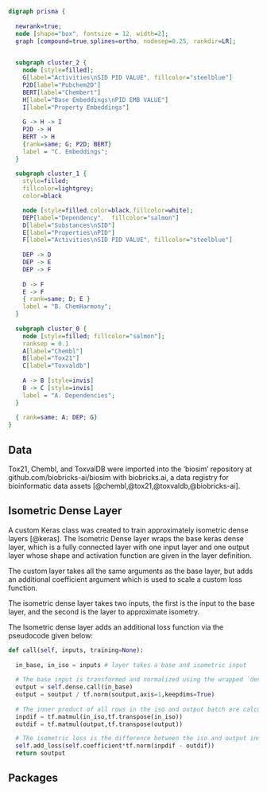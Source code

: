 ```dot
digraph prisma {
    
  newrank=true;
  node [shape="box", fontsize = 12, width=2];
  graph [compound=true,splines=ortho, nodesep=0.25, rankdir=LR];

  
  subgraph cluster_2 {
    node [style=filled];
    G[label="Activities\nSID PID VALUE", fillcolor="steelblue"]
    P2D[label="Pubchem2D"]
    BERT[label="Chembert"]
    H[label="Base Embeddings\nPID EMB VALUE"]
    I[label="Property Embeddings"]
    
    G -> H -> I
    P2D -> H
    BERT -> H
    {rank=same; G; P2D; BERT}
    label = "C. Embeddings";
  }
  
  subgraph cluster_1 {
    style=filled;
    fillcolor=lightgrey;
    color=black

    node [style=filled,color=black,fillcolor=white];
    DEP[label="Dependency",  fillcolor="salmon"]
    D[label="Substances\nSID"]
    E[label="Properties\nPID"]
    F[label="Activities\nSID PID VALUE", fillcolor="steelblue"]
    
    DEP -> D
    DEP -> E
    DEP -> F
    
    D -> F
    E -> F
    { rank=same; D; E }
    label = "B. ChemHarmony";
  }
  
  subgraph cluster_0 {
    node [style=filled; fillcolor="salmon"];
    ranksep = 0.1
    A[label="Chembl"]
    B[label="Tox21"]
    C[label="Toxvaldb"]
    
    A -> B [style=invis]
    B -> C [style=invis]
    label = "A. Dependencies";
  }
  
  { rank=same; A; DEP; G}
}
```

## Data
Tox21, Chembl, and ToxvalDB were imported into the 'biosim' repository at github.com/biobricks-ai/biosim with biobricks.ai, a data registry for bioinformatic data assets [@chembl,@tox21,@toxvaldb,@biobricks-ai]. 

## Isometric Dense Layer
A custom Keras class was created to train approximately isometric dense layers [@keras]. The Isometric Dense layer wraps the base keras dense layer, which is a fully connected layer with one input layer and one output layer whose shape and activation function are given in the layer definition. 

The custom layer takes all the same arguments as the base layer, but adds an additional coefficient argument which is used to scale a custom loss function. 

The isometric dense layer takes two inputs, the first is the input to the base layer, and the second is the layer to approximate isometry. 

The Isometric dense layer adds an additional loss function via the pseudocode given below:

```python
def call(self, inputs, training=None):
  
  in_base, in_iso = inputs # layer takes a base and isometric input
  
  # The base input is transformed and normalized using the wrapped `dense` layer
  output = self.dense.call(in_base)
  output = soutput / tf.norm(soutput,axis=1,keepdims=True)
  
  # The inner product of all rows in the iso and output batch are calculated 
  inpdif = tf.matmul(in_iso,tf.transpose(in_iso)) 
  outdif = tf.matmul(output,tf.transpose(output))

  # The isometric loss is the difference between the iso and output inner products
  self.add_loss(self.coefficient*tf.norm(inpdif - outdif))
  return soutput

```

## Packages
